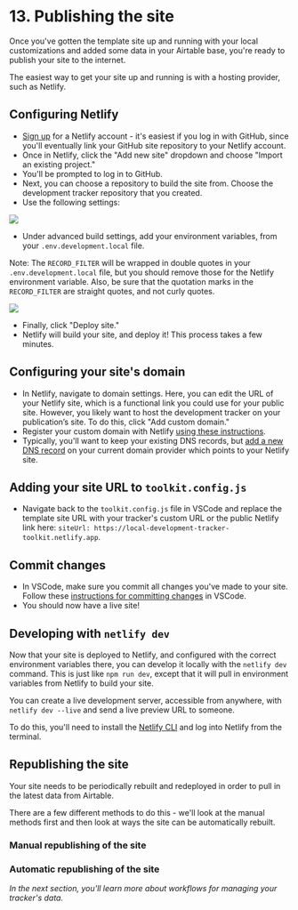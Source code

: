 
# 13. Publishing the site

Once you've gotten the template site up and running with your local customizations and added some data in your Airtable base, you're ready to publish your site to the internet.

The easiest way to get your site up and running is with a hosting provider, such as Netlify.

## Configuring Netlify

* [Sign up](https://app.netlify.com/signup) for a Netlify account - it's easiest if you log in with GitHub, since you'll eventually link your GitHub site repository to your Netlify account.
* Once in Netlify, click the "Add new site" dropdown and choose "Import an existing project."
* You'll be prompted to log in to GitHub.
* Next, you can choose a repository to build the site from. Choose the development tracker repository that you created.
* Use the following settings:

<Image src={netlifyRepoBuildSettings} width={575} height={500} />

* Under advanced build settings, add your environment variables, from your `.env.development.local` file. 


Note: The `RECORD_FILTER` will be wrapped in double quotes in your `.env.development.local` file, but you should remove those for the Netlify environment variable. Also, be sure that the quotation marks in the `RECORD_FILTER` are straight quotes, and not curly quotes.

<Image src={netlifyRepoEnvVar} width={600} height={600} />

* Finally, click "Deploy site."
* Netlify will build your site, and deploy it! This process takes a few minutes.

## Configuring your site's domain

* In Netlify, navigate to domain settings. Here, you can edit the URL of your Netlify site, which is a functional link you could use for your public site. However, you likely want to host the development tracker on your publication’s site. To do this, click "Add custom domain."
* Register your custom domain with Netlify [using these instructions](https://docs.netlify.com/domains-https/custom-domains/#assign-a-domain-to-a-site).
* Typically, you'll want to keep your existing DNS records, but [add a new DNS record](https://docs.netlify.com/domains-https/custom-domains/configure-external-dns/) on your current domain provider which points to your Netlify site.

## Adding your site URL to `toolkit.config.js`
* Navigate back to the `toolkit.config.js` file in VSCode and replace the template site URL with your tracker's custom URL or the public Netlify link here: `siteUrl: https://local-development-tracker-toolkit.netlify.app`.

## Commit changes
* In VSCode, make sure you commit all changes you've made to your site. Follow these [instructions for committing changes](https://zeroesandones.medium.com/how-to-commit-and-push-your-changes-to-your-github-repository-in-vscode-77a7a3d7dd02) in VSCode. 
* You should now have a live site! 


## Developing with `netlify dev`

Now that your site is deployed to Netlify, and configured with the correct environment variables there, you can develop it locally with the `netlify dev` command. This is just like `npm run dev`, except that it will pull in environment variables from Netlify to build your site.

You can create a live development server, accessible from anywhere, with `netlify dev --live` and send a live preview URL to someone.

To do this, you'll need to install the [Netlify CLI](https://www.netlify.com/products/cli/) and log into Netlify from the terminal.

## Republishing the site

Your site needs to be periodically rebuilt and redeployed in order to pull in the latest data from Airtable.

There are a few different methods to do this - we'll look at the manual methods first and then look at ways the site can be automatically rebuilt.

### Manual republishing of the site

### Automatic republishing of the site

*In the next section, you'll learn more about workflows for managing your tracker's data.*

<TableOfContents index={12} />
